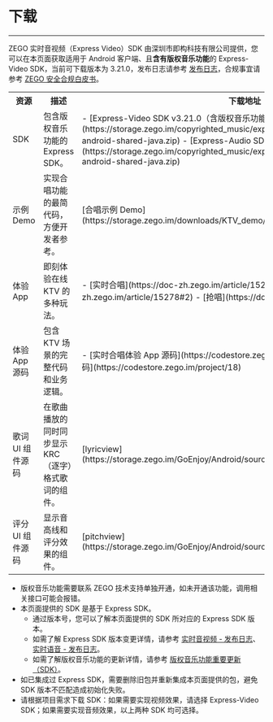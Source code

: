 # 下载

- - -

ZEGO 实时音视频（Express Video）SDK 由深圳市即构科技有限公司提供，您可以在本页面获取适用于 Android 客户端、且**含有版权音乐功能**的 Express-Video SDK，当前可下载版本为 3.21.0，发布日志请参考 [发布日志](./Introduction/Release%20Notes.mdx)，合规事宜请参考 [ZEGO 安全合规白皮书](https://doc-zh.zego.im/policies-and-agreements/zego-security-and-compliance-white-paper)。

<table>
  
<tbody><tr>
<th>资源</th>
<th>描述</th>
<th>下载地址</th>
<th>相关文档</th>
</tr>
<tr>
<td>SDK</td>
<td>包含版权音乐功能的 Express SDK。</td>
<td>
- [Express-Video SDK v3.21.0（含版权音乐功能）](https://storage.zego.im/copyrighted_music/express/video/ZegoExpressVideo-android-shared-java.zip)
- [Express-Audio SDK v3.21.0（含版权音乐功能）](https://storage.zego.im/copyrighted_music/express/audio/ZegoExpressAudio-android-shared-java.zip)
</td>
<td>
- [集成 SDK - 实时音视频](./Quick%20Starts/Integrate%20the%20SDK/Express%20Video.mdx)
- [集成 SDK - 实时语音](./Quick%20Starts/Integrate%20the%20SDK/Express%20Voice.mdx)
</td>
</tr>
<tr>
<td>示例 Demo</td>
<td>实现合唱功能的最简代码，方便开发者参考。</td>
<td>[合唱示例 Demo](https://storage.zego.im/downloads/KTV_demo/KTVChorusDemo_Android.zip)</td>
<td>[合唱示例 Demo 运行指引](./Quick%20Starts/Run%20the%20Chorus%20Sample%20Code.mdx)</td>
</tr>
<tr>
<td>体验 App</td>
<td>
即刻体验在线 KTV 的多种玩法。
</td>
<td>
- [实时合唱](https://doc-zh.zego.im/article/15278#1)
- [串行合唱](https://doc-zh.zego.im/article/15278#2)
- [抢唱](https://doc-zh.zego.im/article/15278#1)
</td>
<td>-</td>
</tr>
<tr>
<td>体验 App 源码</td>
<td>
包含 KTV 场景的完整代码和业务逻辑。
</td>
<td>
- [实时合唱体验 App 源码](https://codestore.zego.im/project/16)
- [抢唱体验 App 源码](https://codestore.zego.im/project/18)
</td>
<td>
- [实时合唱体验 App 源码运行指引](./Quick%20Starts/Run%20the%20Demo%20App%20Source%20Code/Real%20Time%20Chorus.mdx)
- [抢唱体验 App 源码运行指引](./Quick%20Starts/Run%20the%20Demo%20App%20Source%20Code/Grab%20the%20Mic.mdx)
</td>
</tr>
<tr>
<td>歌词 UI 组件源码</td>
<td>在歌曲播放的同时同步显示 KRC（逐字）格式歌词的组件。</td>
<td>[lyricview](https://storage.zego.im/GoEnjoy/Android/sourceCode/ZegoLyricView/lyricview.zip)</td>
<td>[歌词组件](./ZEGO%20Content%20Center/Lyrics%20Display%20Component.mdx)</td>
</tr>
<tr>
<td>评分 UI 组件源码</td>
<td>显示音高线和评分效果的组件。</td>
<td>[pitchview](https://storage.zego.im/GoEnjoy/Android/sourceCode/ZegoPitchView/pitchview.zip)</td>
<td>[评分组件](./ZEGO%20Content%20Center/Scoring%20Component.mdx)</td>
</tr>
</tbody></table>

<Note title="Note">

- 版权音乐功能需要联系 ZEGO 技术支持单独开通，如未开通该功能，调用相关接口可能会报错。
- 本页面提供的 SDK 是基于 Express SDK。
    - 通过版本号，您可以了解本页面提供的 SDK 所对应的 Express SDK 版本。
    - 如需了解 Express SDK 版本变更详情，请参考 [实时音视频 - 发布日志](https://doc-zh.zego.im/article/12542)、[实时语音 - 发布日志](https://doc-zh.zego.im/article/12581)。
    - 如需了解版权音乐功能的更新详情，请参考 [版权音乐功能重要更新（SDK）](https://doc-zh.zego.im/article/16806)。
- 如已集成过 Express SDK，需要删除旧包并重新集成本页面提供的包，避免 SDK 版本不匹配造成初始化失败。
- 请根据项目需求下载 SDK：如果需要实现视频效果，请选择 Express-Video SDK；如果需要实现音频效果，以上两种 SDK 均可选择。 
  
</Note>
